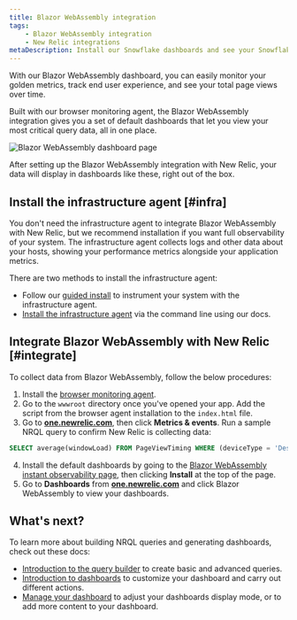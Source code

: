 ```yaml
---
title: Blazor WebAssembly integration
tags:
    - Blazor WebAssembly integration
    - New Relic integrations
metaDescription: Install our Snowflake dashboards and see your Snowflake data in New Relic.
---
```



With our Blazor WebAssembly dashboard, you can easily monitor your golden metrics, track end user experience, and see your total page views over time. 

Built with our browser monitoring agent, the Blazor WebAssembly integration gives you a set of default dashboards that let you view your most critical query data, all in one place. 

<img
    title="Blazor WebAssembly dashboard"
    alt="Blazor WebAssembly dashboard page"
    src={infrastructureBlazorWebAssemblyDashboard}
/>
<figcaption>
After setting up the Blazor WebAssembly integration with New Relic, your data will display in dashboards like these, right out of the box. 
</figcaption>


## Install the infrastructure agent [#infra]

You don't need the infrastructure agent to integrate Blazor WebAssembly with New Relic, but we recommend installation if you want full observability of your system. The infrastructure agent collects logs and other data about your hosts, showing your performance metrics alongside your application metrics. 

There are two methods to install the infrastructure agent:

* Follow our [guided install](https://one.newrelic.com/marketplace?state=8f14e646-461e-b010-4675-3a0658bb3d20) to instrument your system with the infrastructure agent. 
* [Install the infrastructure agent](/docs/infrastructure/install-infrastructure-agent/linux-installation/install-infrastructure-monitoring-agent-linux) via the command line using our docs.

## Integrate Blazor WebAssembly with New Relic [#integrate]

To collect data from Blazor WebAssembly, follow the below procedures: 

1. Install the [browser monitoring agent](/docs/browser/browser-monitoring/installation/install-browser-monitoring-agent).
2. Go to the `wwwroot` directory once you've opened your app. Add the script from the browser agent installation to the `index.html` file.
3. Go to **[one.newrelic.com](https://one.newrelic.com/all-capabilities)**, then click **Metrics & events**. Run a sample NRQL query to confirm New Relic is collecting data: 

```sql
SELECT average(windowLoad) FROM PageViewTiming WHERE (deviceType = 'Desktop') FACET `userAgentName` SINCE 604800 seconds AGO TIMESERIES
```
4. Install the default dashboards by going to the [Blazor WebAssembly instant observability page](https://newrelic.com/instant-observability/blazor-web-assembly), then clicking **Install** at the top of the page. 
5. Go to **Dashboards** from **[one.newrelic.com](https://one.newrelic.com/all-capabilities)** and click Blazor WebAssembly to view your dashboards. 

## What's next?

To learn more about building NRQL queries and generating dashboards, check out these docs:

* [Introduction to the query builder](/docs/query-your-data/explore-query-data/query-builder/introduction-query-builder) to create basic and advanced queries.
* [Introduction to dashboards](/docs/query-your-data/explore-query-data/dashboards/introduction-dashboards) to customize your dashboard and carry out different actions.
* [Manage your dashboard](/docs/query-your-data/explore-query-data/dashboards/manage-your-dashboard) to adjust your dashboards display mode, or to add more content to your dashboard. 
